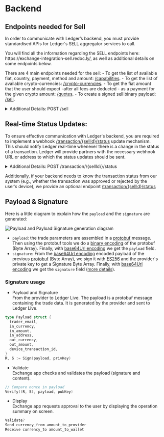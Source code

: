 
 
# Backend

<BackendIntro />

## Endpoints needed for Sell

In order to communicate with Ledger’s backend, you must provide standardised APIs for Ledger's SELL aggregator services to call.

<Callout type="info" emoji="🔗">
You will find all the information regarding the SELL endpoints here: https://exchange-integration-sell.redoc.ly/, as well as additional details on some endpoints below.
</Callout>

There are 4 main endpoints needed for the sell:
    - To get the list of available fiat, country, payment, method and amount: [/capabilities](https://exchange-integration-sell.redoc.ly/#operation/getCapabilities).
    - To get the list of available crypto-currencies: [/crypto-currencies](https://exchange-integration-sell.redoc.ly/#operation/getCryptoCurrencies).
    - To get the fiat amount that the user should expect -after all fees are deducted - as a payment for the given crypto amount: [/quotes](https://exchange-integration-sell.redoc.ly/#operation/getQuote).
    - To create a signed sell binary payload: [/sell](https://exchange-integration-sell.redoc.ly/#operation/postSell).

<details>
  <summary>Additional Details: POST /sell</summary>

  Example request payload:
``` json copy
  {
  "quoteId": "string",
  "amount": "string",
  "refundAddress": "string",
  "fromCryptoCurrency": "string",
  "toFiatCurrency": "string",
  "payloadCryptoCurrency": "string",
  "nonce": "number",
  }
```

An example response from the your backend to the Ledger backend

  ``` json copy
{
  "sellId": "SELL-ID-165940",
  "payinAddress": "0xa0b86991c627e936c1d19d4a2e90a2ce3606eb48",
  "createdAt": "2030-05-26T14:13:39",
  "providerFees": "0.0001",
  "referralFees": "0.0001",
  "payoutNetworkFees": "0.0002",
  "providerSig": {
    "payload": "CgUweGZmZhoFMHhmZmYqBTB4ZmZmOgNCVENCA0JBVEoIMTIwMDAwMDBSCDExNTAwMDAwWhF2ZXJ5IGxvbmd1ZSBub25jZQ==",
    "signature": "MEUCIBRm4PrdgRw0aBwRepuOGGRmR/YPcCoyKNJ7UDjFO030AiEA/VT0anolum0a3X/9lGPeovZHqzeDG9brcUB4zhYmwbs="
  }
}
  ```

    Your Protobuf message should have the following structure:

    ```go copy
    syntax = "proto3";
    package ledger_sell;

    // (coefficient) * 10^(- exponent)
    message UDecimal {
        bytes  coefficient = 1;
        uint32 exponent = 2;
    }

    message NewSellResponse {
        string   trader_email = 1;
        string   in_currency = 2;
        bytes    in_amount = 3;
        string   in_address = 4;
        string   out_currency = 5;
        UDecimal out_amount = 6;
        bytes    device_transaction_id = 7;
    }
    ```
    `in_amount` amount must be in the lowest unit of the coin, encoded into a 16 bytes array in big endian.

    - 1 **BTC** would be `0x5F5E100` (100000000 in hexadecimal). The smallest unit is a **satoshi** which is `10^-8` **BTC**.
    So multiply 1 **BTC** by `10^8` → `0x5F5E100`.
    And `0x5F5E100` encoded into a 16 bytes array in big endian is `[0x00, ... 0x00, 0x05, 0xF5, 0xE1, 0x00]`.
    - 2 **ETH** would be `0x1BC16D674EC80000` (or 2000000000000000000). The smallest unit is a **wei** which is `10^-18` **ETH**.
    So multiply 2 **ETH** by `10^18` → `0x1BC16D674EC80000`.
    And `0x1BC16D674EC80000` encoded into a 16 bytes array in big endian is `[0x00, ... 0x00, 0x1B, 0xC1, 0x6D, 0x67, 0x4E, 0xC8, 0x00, 0x00]`.
</details>

## Real-time Status Updates:

To ensure effective communication with Ledger's backend, you are required to implement a webhook [/transaction/\{sellId\}/status](https://exchange-integration-sell.redoc.ly/#operation/statusUpdate) update mechanism. This should notify Ledger real-time whenever there is a change in the status of a transaction. Ledger will provide partners with the necessary webhook URL or address to which the status updates should be sent.

<details>
  <summary>Additional Details: POST /transaction/\{sellId\}/status</summary>
    Explanation of the different output `status`:
        - `FINISHED`: Trade has been completed successfully (user has received payout transaction).
        - `EXPIRED`: Payin transaction was not received in time, trade is cancelled. User will be refunded if payin transaction is received afterwards.
        - `ON_HOLD`: Trade has been put on hold (eg: for KYC reasons). User must contact support.
        - `PENDING`: Trade is in progress (provider is waiting to receive payin transaction, or user is waiting to receive payout transaction)
        - `TRANSFER_IN_COMPLETED`: Transfer in completed and waiting for transfer out to be sent.
        - `REFUNDED`: Trade has been cancelled, refund transaction has been successfully received by user.
        - `UNKNOWN`: Trade is in unknown state. User must contact support.

</details>

Additionally, if your backend needs to know the transaction status from our system (e.g., whether the transaction was approved or rejected by the user’s device), we provide an optional endpoint [/transaction/\{sellId\}/status](https://exchange-integration-sell.redoc.ly/#operation/getStatusUpdate)

[//]: # (Info needed to be exchange with the provider, but not out loud publicly)
[//]: # (**IP address checking** )
[//]: # (Additionally, we also need a way to know if a user will be able to perform a coin sell given his IP.)
[//]: # (Our back-end can adapt to how you decide to do this, but we recommend you use a dedicated endpoint. Our back-end will send the user’s IP address to that endpoint, without logging it. In response, your endpoint should tell us if the trade is accepted or rejected.)



## Payload & Signature

Here is a little diagram to explain how the `payload` and the `signature` are generated:

<Zoom>
    <img
      alt="Payload and Payload Signature generation diagram"
      src="/exchange/payload-signature-generation-sell.png"
    />
</Zoom>

- `payload`: the trade parameters are assembled in a [protobuf](https://developers.google.com/protocol-buffers) message. Then using the protobuf tools we do a [binary encoding](https://developers.google.com/protocol-buffers/docs/encoding) of the protobuf (Byte Array). Finally, with [base64Url encoding](https://en.wikipedia.org/wiki/Base64) we get the `payload` field.
- `signature`: From the [base64Url encoding](https://en.wikipedia.org/wiki/Base64) encoded payload of the previous [protobuf](https://developers.google.com/protocol-buffers) (Byte Array), we sign it with [ES256](https://ldapwiki.com/wiki/Wiki.jsp?page=ES256) and the provider's private key to get a Signature Byte Array. Finally, with [base64Url encoding](https://en.wikipedia.org/wiki/Base64) we get the `signature` field ([more details](#jws-signature)).

### Signature usage

- Payload and Signature  
From the provider to Ledger Live. The payload is a protobuf message containing the trade data. It is generated by the provider and sent to Ledger Live.
```go copy
type Payload struct {
  trader_email,
  in_currency,
  in_amount,
  in_address,
  out_currency,
  out_amount,
  device_transaction_id,
}
R, S := Sign(payload, privKey)
```

- Validate  
Exchange app checks and validates the payload (signature and content).
```go copy
// Compare nonce in payload
Verify((R, S), payload, pubKey)
```

- Display  
Exchange app requests approval to the user by displaying the operation summary on screen. 
```c copy
Validate?
Send currency_from amount_to_provider
Receive currency_to amount_to_wallet
```

<PayloadAndSignature />
